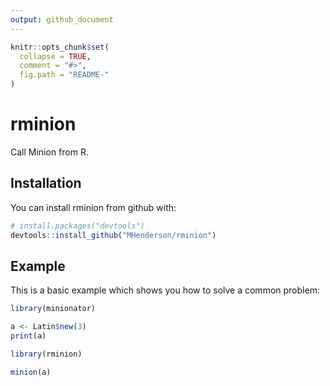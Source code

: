 ```yaml
---
output: github_document
---
```


<!-- README.md is generated from README.Rmd. Please edit that file -->

```r
knitr::opts_chunk$set(
  collapse = TRUE,
  comment = "#>",
  fig.path = "README-"
)
```

# rminion

Call Minion from R.

## Installation

You can install rminion from github with:

```r
# install.packages("devtools")
devtools::install_github("MHenderson/rminion")
```

## Example

This is a basic example which shows you how to solve a common problem:

```r
library(minionator)

a <- Latin$new(3)
print(a)
```

```r
library(rminion)

minion(a)
```
